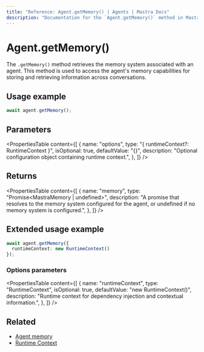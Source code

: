 ```yaml
---
title: "Reference: Agent.getMemory() | Agents | Mastra Docs"
description: "Documentation for the `Agent.getMemory()` method in Mastra agents, which retrieves the memory system associated with the agent."
---
```


# Agent.getMemory()

The `.getMemory()` method retrieves the memory system associated with an agent. This method is used to access the agent's memory capabilities for storing and retrieving information across conversations.

## Usage example

```typescript copy
await agent.getMemory();
```

## Parameters

<PropertiesTable
  content={[
    {
      name: "options",
      type: "{ runtimeContext?: RuntimeContext }",
      isOptional: true,
      defaultValue: "{}",
      description: "Optional configuration object containing runtime context.",
    },
  ]}
/>

## Returns

<PropertiesTable
  content={[
    {
      name: "memory",
      type: "Promise<MastraMemory | undefined>",
      description: "A promise that resolves to the memory system configured for the agent, or undefined if no memory system is configured.",
    },
  ]}
/>

## Extended usage example

```typescript copy
await agent.getMemory({
  runtimeContext: new RuntimeContext()
});
```

### Options parameters

<PropertiesTable
  content={[
    {
      name: "runtimeContext",
      type: "RuntimeContext",
      isOptional: true,
      defaultValue: "new RuntimeContext()",
      description: "Runtime context for dependency injection and contextual information.",
    },
  ]}
/>

## Related

- [Agent memory](/docs/agents/agent-memory)
- [Runtime Context](/docs/server-db/runtime-context)
